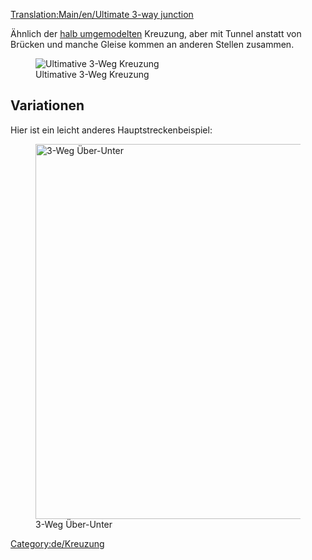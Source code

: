 [[Translation:Main/en/Ultimate 3-way junction]]{{en/-}}{{de/Kreuzungsmenü}}

Ähnlich der [[Main/de/Halb Umgemodelt|halb umgemodelten]] Kreuzung, aber mit Tunnel anstatt von Brücken und manche Gleise kommen an anderen Stellen zusammen.

[[File:en/ultimate 3way junction.png|frame|none|Ultimative 3-Weg Kreuzung]]

{{Template:Kreuzungskriterien/De|Mittel|2|1|0|3|1|1|1|1|0|0|0||Ausgefallene Züge beeinflussen eine Strecke.|

'''Pro'''
*Hohe Geschwindigkeit.
*Hohe Verkehrskapazität.
*Stau ist unwahrscheinlich.
*Kleine Fläche
*Keine scharfen Kurven, kann mühelos für jede Zuglänge gebaut werden.
*Angemessener Warteplatz für abbiegende Züge.

'''Contra'''
*Signallücken durch Tunnel. (Durch verdoppelung der Tunnel wird die Kreuzung mindesten 2x2 Felder größer und schwieriger zu bauen.)

'''Tipps'''
*Fange an, indem du die "kurze Diagonale" als erstes baust. Sie sollte so lang wie der längste deiner Züge sein.
}}


==Variationen==
Hier ist ein leicht anderes Hauptstreckenbeispiel:

[[File:en/3way-over-under.jpeg|none|thumb|600px|3-Weg Über-Unter]]

{{Template:Kreuzungskriterien/De|Mittel|3|1|1|4|0|1|1|1|0|0|0||Ausgefallene Züge beeinflussen nur eine Strecke.|

'''Pro'''
*Hohe Verkehrskapazität.

'''Contra'''
*Langsam, es sei denn die Strecke ist diagonal.
*Stau eher wahrscheinlich als in Ultimativer 3-Weg Kreuzung.
*Benötigt Platz zwischen den Strecken.
*Scharfe Kurven, es sei denn die Strecke ist diagonal.
*Nicht genug Platz für wartende Züge.
*Signallücken durch Brücken und Tunnel.
*Brücken verlangsamen Magnetschnellbahnen.
}}

[[Category:de/Kreuzung]]